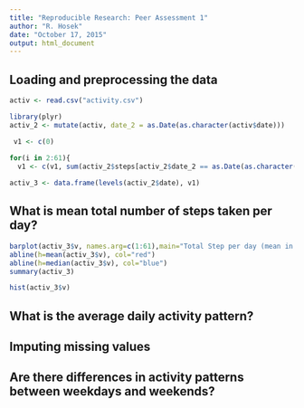 ```yaml
---
title: "Reproducible Research: Peer Assessment 1"
author: "R. Hosek"
date: "October 17, 2015"
output: html_document
---
```

## Loading and preprocessing the data
```R
activ <- read.csv("activity.csv")

library(plyr)
activ_2 <- mutate(activ, date_2 = as.Date(as.character(activ$date)))

 v1 <- c(0)
 
for(i in 2:61){
  v1 <- c(v1, sum(activ_2$steps[activ_2$date_2 == as.Date(as.character(levels(activ_2$date)[i]))], na.rm=T))}

activ_3 <- data.frame(levels(activ_2$date), v1)
```

## What is mean total number of steps taken per day?
```R
barplot(activ_3$v, names.arg=c(1:61),main="Total Step per day (mean in red, median in blue)", xlab="Day", ylab="Total Steps")
abline(h=mean(activ_3$v), col="red")
abline(h=median(activ_3$v), col="blue")
summary(activ_3)

hist(activ_3$v)

```





## What is the average daily activity pattern?



## Imputing missing values



## Are there differences in activity patterns between weekdays and weekends?